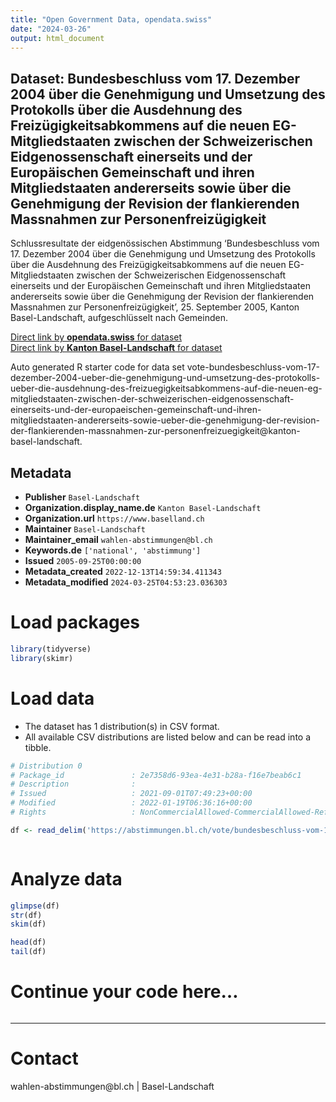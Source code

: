 ```yaml
---
title: "Open Government Data, opendata.swiss"
date: "2024-03-26"
output: html_document
---
```


## Dataset: Bundesbeschluss vom 17. Dezember 2004 über die Genehmigung und Umsetzung des Protokolls über die Ausdehnung des Freizügigkeitsabkommens auf die neuen EG-Mitgliedstaaten zwischen der Schweizerischen Eidgenossenschaft einerseits und der Europäischen Gemeinschaft und ihren Mitgliedstaaten andererseits sowie über die Genehmigung der Revision der flankierenden Massnahmen zur Personenfreizügigkeit

Schlussresultate der eidgenössischen Abstimmung 'Bundesbeschluss vom 17. Dezember 2004 über die Genehmigung und Umsetzung des Protokolls über die Ausdehnung des Freizügigkeitsabkommens auf die neuen EG-Mitgliedstaaten zwischen der Schweizerischen Eidgenossenschaft einerseits und der Europäischen Gemeinschaft und ihren Mitgliedstaaten andererseits sowie über die Genehmigung der Revision der flankierenden Massnahmen zur Personenfreizügigkeit', 25. September 2005, Kanton Basel-Landschaft, aufgeschlüsselt nach Gemeinden.

[Direct link by **opendata.swiss** for dataset](https://opendata.swiss/de/dataset/bundesbeschluss-vom-17-dezember-2004-uber-die-genehmigung-und-umsetzung-des-protokolls-uber-die)<br>
[Direct link by **Kanton Basel-Landschaft** for dataset](https://abstimmungen.bl.ch/vote/bundesbeschluss-vom-17-dezember-2004-ueber-die-genehmigung-und-umsetzung-des-protokolls-ueber-die-ausdehnung-des-freizuegigkeitsabkommens-auf-die-neuen-eg-mitgliedstaaten-zwischen-der-schweizerischen-eidgenossenschaft-einerseits-und-der-europaeischen-gemeinschaft-und-ihren-mitgliedstaaten-andererseits-sowie-ueber-die-genehmigung-der-revision-der-flankierenden-massnahmen-zur-personenfreizuegigkeit/data)

Auto generated R starter code for data set vote-bundesbeschluss-vom-17-dezember-2004-ueber-die-genehmigung-und-umsetzung-des-protokolls-ueber-die-ausdehnung-des-freizuegigkeitsabkommens-auf-die-neuen-eg-mitgliedstaaten-zwischen-der-schweizerischen-eidgenossenschaft-einerseits-und-der-europaeischen-gemeinschaft-und-ihren-mitgliedstaaten-andererseits-sowie-ueber-die-genehmigung-der-revision-der-flankierenden-massnahmen-zur-personenfreizuegigkeit@kanton-basel-landschaft.

## Metadata

- **Publisher** `Basel-Landschaft`
- **Organization.display_name.de** `Kanton Basel-Landschaft`
- **Organization.url** `https://www.baselland.ch`
- **Maintainer** `Basel-Landschaft`
- **Maintainer_email** `wahlen-abstimmungen@bl.ch`
- **Keywords.de** `['national', 'abstimmung']`
- **Issued** `2005-09-25T00:00:00`
- **Metadata_created** `2022-12-13T14:59:34.411343`
- **Metadata_modified** `2024-03-25T04:53:23.036303`


# Load packages

```r

library(tidyverse)
library(skimr)

```

# Load data

-   The dataset has 1 distribution(s) in CSV format.
-   All available CSV distributions are listed below and can be read into a tibble.

```r

# Distribution 0
# Package_id               : 2e7358d6-93ea-4e31-b28a-f16e7beab6c1
# Description              : 
# Issued                   : 2021-09-01T07:49:23+00:00
# Modified                 : 2022-01-19T06:36:16+00:00
# Rights                   : NonCommercialAllowed-CommercialAllowed-ReferenceRequired

df <- read_delim('https://abstimmungen.bl.ch/vote/bundesbeschluss-vom-17-dezember-2004-ueber-die-genehmigung-und-umsetzung-des-protokolls-ueber-die-ausdehnung-des-freizuegigkeitsabkommens-auf-die-neuen-eg-mitgliedstaaten-zwischen-der-schweizerischen-eidgenossenschaft-einerseits-und-der-europaeischen-gemeinschaft-und-ihren-mitgliedstaaten-andererseits-sowie-ueber-die-genehmigung-der-revision-der-flankierenden-massnahmen-zur-personenfreizuegigkeit/data-csv')



```

# Analyze data

```r

glimpse(df)
str(df)
skim(df)

head(df)
tail(df)

```

# Continue your code here...

```r

```

------------------------------------------------------------------------

# Contact

wahlen-abstimmungen@bl.ch | Basel-Landschaft
